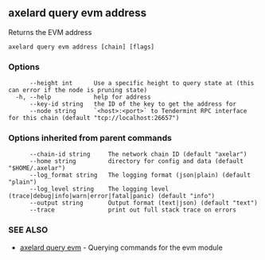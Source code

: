 ## axelard query evm address

Returns the EVM address

```
axelard query evm address [chain] [flags]
```

### Options

```
      --height int      Use a specific height to query state at (this can error if the node is pruning state)
  -h, --help            help for address
      --key-id string   the ID of the key to get the address for
      --node string     `<host>:<port>` to Tendermint RPC interface for this chain (default "tcp://localhost:26657")
```

### Options inherited from parent commands

```
      --chain-id string     The network chain ID (default "axelar")
      --home string         directory for config and data (default "$HOME/.axelar")
      --log_format string   The logging format (json|plain) (default "plain")
      --log_level string    The logging level (trace|debug|info|warn|error|fatal|panic) (default "info")
      --output string       Output format (text|json) (default "text")
      --trace               print out full stack trace on errors
```

### SEE ALSO

- [axelard query evm](/cli-docs/v0_31_3/axelard_query_evm) - Querying commands for the evm module
